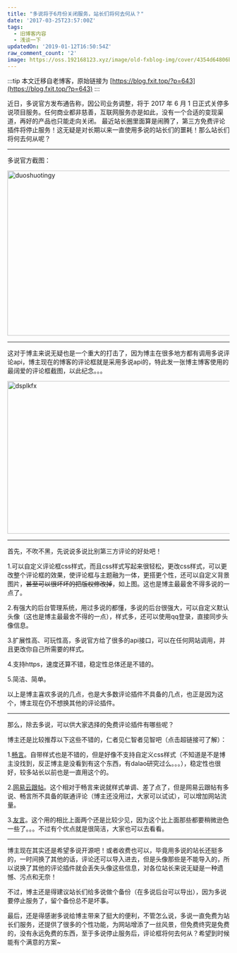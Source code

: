 ```yaml
---
title: "多说将于6月份关闭服务，站长们将何去何从？"
date: '2017-03-25T23:57:00Z'
tags:
  - 旧博客内容
  - 浅谈一下
updatedOn: '2019-01-12T16:50:54Z'
raw_comment_count: '2'
image: https://oss.192168123.xyz/image/old-fxblog-img/cover/4354d64806b8fe2fb2e2a55a3d714074.jpg
---
```


:::tip
本文迁移自老博客，原始链接为 [https://blog.fxit.top/?p=643](https://blog.fxit.top/?p=643)
:::

近日，多说官方发布通告称，因公司业务调整，将于 2017 年 6 月 1 日正式关停多说项目服务。任何商业都非慈善，互联网服务亦是如此，没有一个合适的变现渠道，再好的产品也只能走向关闭。
最近站长圈里面算是闹腾了，第三方免费评论插件将停止服务！这无疑是对长期以来一直使用多说的站长们的噩耗！那么站长们将何去何从呢？

<hr />

多说官方截图：

<img  src="https://oss.192168123.xyz/image/old-fxblog-img/31b7455a8a28d31052b8416a54f03b6e.png" alt="duoshuotingy" width="918" height="374" />

<hr />

这对于博主来说无疑也是一个重大的打击了，因为博主在很多地方都有调用多说评论api，博主现在的博客的评论框就是采用多说api的，特此发一张博主博客使用的最阔爱的评论框截图，以此纪念。。。

<img  src="https://oss.192168123.xyz/image/old-fxblog-img/15a1d4d1db52ccca54470a748ebe11d0.png" alt="dsplkfx" width="926" height="346" />

<hr />

首先，不吹不黑，先说说多说比别第三方评论的好处吧！

1.可以自定义评论框css样式，而且css样式写起来很轻松，更改css样式，可以更改整个评论框的效果，使评论框与主题融为一体，更搭更个性，还可以自定义背景图片，<del>甚至可以很坏坏的把版权修改掉</del>，如上图。这也是博主最最舍不得多说的一点了。

2.有强大的后台管理系统，用过多说的都懂，多说的后台很强大，可以自定义默认头像（这也是博主最最舍不得的一点），样式多，还可以使用qq登录，直接同步头像信息。

3.扩展性高、可玩性高，多说官方给了很多的api接口，可以在任何网站调用，并且更改你自己所需要的样式。

4.支持https，速度还算不错，稳定性总体还是不错的。

5.简洁、简单。

以上是博主喜欢多说的几点，也是大多数评论插件不具备的几点，也正是因为这个，博主现在仍不想换其他的评论插件。

<hr />

那么，除去多说，可以供大家选择的免费评论插件有哪些呢？

博主还是比较推荐以下这些不错的，仁者见仁智者见智吧（点击超链接可了解）：

1.[畅言](http://changyan.kuaizhan.com/)。自带样式也是不错的，但是好像不支持自定义css样式（不知道是不是博主没找到，反正博主是没看到有这个东西，有dalao研究过么。。。），稳定性也很好，较多站长以前也是一直用这个的。

2.[网易云跟帖](https://gentie.163.com/experience.html)。这个相对于畅言来说就样式单调、差了点了，但是网易云跟帖有多说、畅言所不具备的联通评论（博主还没用过，大家可以试试），可以增加网站流量。

3.[友言](http://www.uyan.cc/demo)。这个用的相比上面两个还是比较少见，因为这个比上面那些都要稍微逊色一些了。。。不过有个优点就是很简洁，大家也可以去看看。

<hr />

博主现在其实还是希望多说开源吧！或者收费也可以，毕竟用多说的站长还挺多的，一时间换了其他的话，评论还可以导入进去，但是头像那些是不能导入的，所以说换了其他的评论插件就会丢失头像这些信息，对各位站长来说无疑是一种遗憾、污点和无奈！

不过，博主还是得建议站长们给多说做个备份（在多说后台可以导出），因为多说要停止服务了，留个备份总不是坏事。

最后，还是得感谢多说给博主带来了挺大的便利，不管怎么说，多说一直免费为站长们服务，还提供了很多的个性功能，为网站增添了一丝风景，但免费终究是免费的，没有永远免费的东西，至于多说停止服务后，评论框将何去何从？希望到时候能有个满意的方案~
